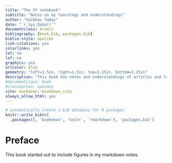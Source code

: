 ```yaml
--- 
title: "The VY notebook"
subtitle: "Notes on my learnings and understandings"
author: "Vaibhav Yadav"
date: "`r Sys.Date()`"
documentclass: krantz
bibliography: [book.bib, packages.bib]
biblio-style: apalike
link-citations: yes
colorlinks: yes
lot: no
lof: no
graphics: yes
urlcolor: blue
geometry: "left=1.5in, right=1.5in, top=1.25in, bottom=1.25in"
description: "This book has notes and understandings of articles and lectures taken by Vaibhav Yadav. These articles/chapters can be hard to understand as they are not written for explaining any topic but are for dumping the notes to refer back. if you have any suggestions, please email author at iYadavVaibhav [at] gmail [dot] com."
#documentclass: book
#classoption: openany
site: bookdown::bookdown_site
always_allow_html: yes  
---
```



```r
# automatically create a bib database for R packages
knitr::write_bib(c(
  .packages(), 'bookdown', 'knitr', 'rmarkdown'), 'packages.bib')
```
# Preface {-}

This book started out to include figures in my markdown notes.
